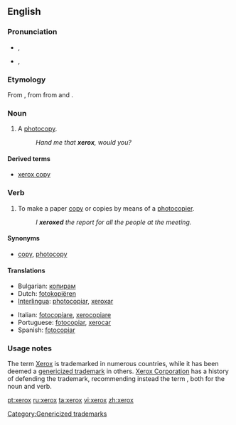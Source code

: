 {{see|Xerox}}
==English==

===Pronunciation===
* {{a|UK}} {{IPA|/ˈzɛ.rɒks/}}, {{SAMPA|/"zE.rQks/}}
*:{{hyphenation|xe|rox}}
* {{a|US}} {{enPR|zērʹäks}}, {{IPA|/ˈziːə.rɑks/}}
*:{{hyphenation|xer|ox}}

===Etymology===
From {{term|Xerox||a photocopier}}, from {{term|xerography}} from {{etyl|grc|en}} {{term|ξηρός|tr=ksēros|sc=polytonic||dry|lang=grc}} and {{term|γραφή|tr=graphē|sc=polytonic||writing|lang=grc}}.

===Noun===
{{en-noun|es}}

# {{slang|North America}} A [[photocopy]].
#: ''Hand me that '''xerox''', would you?''

====Derived terms====
* [[xerox copy]]

===Verb===
{{en-verb|xerox|es}}

# {{slang|North America}} To make a paper [[copy]] or copies by means of a [[photocopier]].
#: ''I '''xeroxed''' the report for all the people at the meeting.''

====Synonyms====
* {{sense|make a paper copy}} [[copy]], [[photocopy]]

====Translations====
{{trans-top|make photocopies}}
* Bulgarian: [[копирам]]
* Dutch: [[fotokopiëren]]
* [[Interlingua]]: [[photocopiar]], [[xeroxar]]
{{trans-mid}}
* Italian: [[fotocopiare]], [[xerocopiare]]
* Portuguese: [[fotocopiar]], [[xerocar]]
* Spanish: [[fotocopiar]]
{{trans-bottom}}

===Usage notes===
{{see|w:Xerox#Trademark issues and name usage}}
The term [[Xerox]] is trademarked in numerous countries, while it has been deemed a [[w:genericized trademark|genericized trademark]] in others. [[w:Xerox|Xerox Corporation]] has a history of defending the trademark, recommending instead the term {{term|photocopy}}, both for the noun and verb.

[[Category:Genericized trademarks]]

[[pt:xerox]]
[[ru:xerox]]
[[ta:xerox]]
[[vi:xerox]]
[[zh:xerox]]